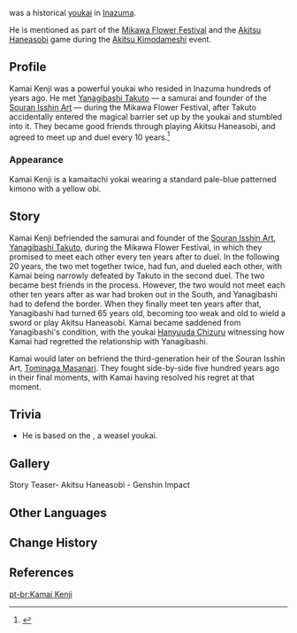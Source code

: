 {{Character Infobox
|type             = Mentioned
|image            = NPC Kamai Kenji.png
|realname         = 
|deceased         = Past
|region           = Inazuma

|group            = Youkai
|title            = 
|voiceEN          = [[imdb:nm10894337|Kit Harrison]]<ref name="Akitsu Haneasobi EN">YouTube: [https://youtu.be/CTWxnQawAqE Story Teaser: Akitsu Haneasobi | Genshin Impact] (Video Description)</ref>
|voiceCN          = [https://zh.moegirl.org.cn/邵晨 Shao Chen ({{zh|邵晨}})]<ref name="Akitsu Haneasobi ZH">Bilibili: [https://www.bilibili.com/video/BV1tG411P79B/ {{zh|秋津羽戏}}]</ref>
|voiceJP          = {{w|ja:三瓶雄樹|Sanpei Yuuki ({{ja|三瓶雄樹}})}}<ref name="Akitsu Haneasobi JP">YouTube: [https://youtu.be/5HS1kB8yNOg {{ja|【原神】ストーリームービー「秋津羽戯」}}] (Video Description)</ref>
|voiceKR          = {{w|ko:김진홍 (성우)|Kim Jin-hong ({{ko|김진홍}})}}<ref name="Akitsu Haneasobi KR">YouTube: [https://youtu.be/jUN2GbLcZDA {{ko|원신 스토리 PV-아키츠 하네츠키}}] (Video Description)</ref>
}}
{{Lang|'''Kamai Kenji'''|ja=鎌井顕治|ja_rm=Kamai Kenji}} was a historical [[youkai]] in [[Inazuma]].

He is mentioned as part of the [[Mikawa Flower Festival]] and the [[Akitsu Yuugei|Akitsu Haneasobi]] game during the [[Akitsu Kimodameshi]] event.

==Profile==
Kamai Kenji was a powerful youkai who resided in Inazuma hundreds of years ago. He met [[Yanagibashi Takuto]] &mdash; a samurai and founder of the [[Souran Isshin Art]] &mdash; during the Mikawa Flower Festival, after Takuto accidentally entered the magical barrier set up by the youkai and stumbled into it. They became good friends through playing Akitsu Haneasobi, and agreed to meet up and duel every 10 years.<ref>{{Ref/Quest|Test of Courage (Event Quest)}}</ref>

===Appearance===
Kamai Kenji is a kamaitachi yokai wearing a standard pale-blue patterned kimono with a yellow obi.

==Story==
Kamai Kenji befriended the samurai and founder of the [[Souran Isshin Art]], [[Yanagibashi Takuto]], during the Mikawa Flower Festival, in which they promised to meet each other every ten years after to duel. In the following 20 years, the two met together twice, had fun, and dueled each other, with Kamai being narrowly defeated by Takuto in the second duel. The two became best friends in the process. However, the two would not meet each other ten years after as war had broken out in the South, and Yanagibashi had to defend the border. When they finally meet ten years after that, Yanagibashi had turned 65 years old, becoming too weak and old to wield a sword or play Akitsu Haneasobi. Kamai became saddened from Yanagibashi's condition, with the youkai [[Hanyuuda Chizuru]] witnessing how Kamai had regretted the relationship with Yanagibashi.

Kamai would later on befriend the third-generation heir of the Souran Isshin Art, [[Tominaga Masanari]]. They fought side-by-side five hundred years ago in their final moments, with Kamai having resolved his regret at that moment.

==Trivia==
* He is based on the {{w|kamaitachi}}, a weasel youkai.

==Gallery==
<gallery>
Story Teaser- Akitsu Haneasobi - Genshin Impact
</gallery>
<!--
==Notes==
{{Reflist|note=1}}
-->
==Other Languages==
{{Other Languages
|default_hidden=1
|en      = Kamai Kenji
|zhs     = 镰井显治
|zhs_rm  = Liánjǐng Xiǎnzhì{{Sino|zh|ja}}
|zht     = 鐮井顯治<!--don't think 顯治 is actually used anywhere in the ZHT transcript, but显治 really shouldn't correspond to any other characters in ZHT-->
|zht_rm  = Liánjǐng Xiǎnzhì{{Sino|zh|ja}}
|ja      = 鎌井顕治
|ja_rm   = Kamai Kenji
|ko      = 카마이 켄지
|ko_rm   = Kamai Kenji{{Sino|ko|ja}}
|es      = Kamai Kenji
|fr      = Kamai Kenji
|ru      = Камай Кэндзи
|th      = Kamai Kenji
|vi      = Kamai Kenji
|de      = Kamai Kenji
|id      = Kamai Kenji
|pt      = Kamai Kenji
|tr      = Kamai Kenji
|it      = Kamai Kenji
}}

==Change History==
{{Change History|introduced=3.3}}

==References==
{{Reflist}}

[[pt-br:Kamai Kenji]]